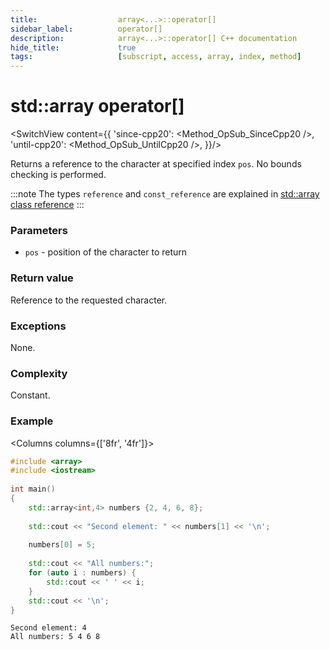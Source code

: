 ```yaml
---
title:					array<...>::operator[]
sidebar_label:			operator[]
description:			array<...>::operator[] C++ documentation
hide_title:				true
tags:					[subscript, access, array, index, method]
---
```


# std::array operator[]


<!----------------- Codes ---------------------->

<!-- at() -->

<SwitchView content={{
		'since-cpp20': <Method_OpSub_SinceCpp20 />,
		'until-cpp20': <Method_OpSub_UntilCpp20 />,
	}}/>

Returns a reference to the character at specified index `pos`. No bounds checking is performed.

:::note
The types `reference` and `const_reference` are explained in
[std::array class reference](../#type-names)
:::

### Parameters

- `pos` - position of the character to return

### Return value

Reference to the requested character.

### Exceptions

None.

### Complexity

Constant.

### Example

<Columns columns={['8fr', '4fr']}>
<div>

```cpp title='Main.cpp' showLineNumbers
#include <array>
#include <iostream>
 
int main()
{
    std::array<int,4> numbers {2, 4, 6, 8};
 
    std::cout << "Second element: " << numbers[1] << '\n';
 
    numbers[0] = 5;
 
    std::cout << "All numbers:";
    for (auto i : numbers) {
        std::cout << ' ' << i;
    }
    std::cout << '\n';
}
```

</div>
<div>

```plaintext title="Output"
Second element: 4
All numbers: 5 4 6 8
```

</div>
</Columns>